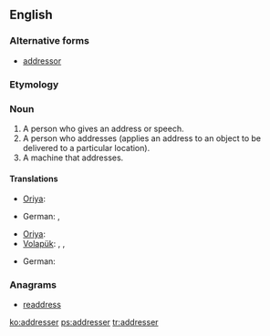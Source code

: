 ==English==

===Alternative forms===
* [[addressor]]

===Etymology===
{{suffix|address|er}}

===Noun===
{{en-noun}}

# A person who gives an address or speech.
# A person who addresses (applies an address to an object to be delivered to a particular location).
# A machine that addresses.

====Translations====
{{trans-top|a person who gives an address or speech}}
{{trans-mid}}
* [[Oriya]]: {{t|or|ବକ୍ତା|sc=Orya}}
{{trans-bottom}}

{{trans-top|a person who addresses}}
* German: {{t|de|Versender|m}}, {{t|de|Versenderin|f}}
{{trans-mid}}
* [[Oriya]]: {{t|or|ପ୍ରେରକ|sc=Orya}}
* [[Volapük]]: {{qualifier|male or female}} {{t|vo|ladetan}}, {{qualifier|male}} {{t|vo|hiladetan}}, {{qualifier|female}} {{t|vo|jiladetan}}
{{trans-bottom}}

{{trans-top|a machine that addresses}}
* German: {{t|de|Adressiermaschine|f}}
{{trans-mid}}
{{trans-bottom}}

===Anagrams===
* [[readdress#English|readdress]]

[[ko:addresser]]
[[ps:addresser]]
[[tr:addresser]]